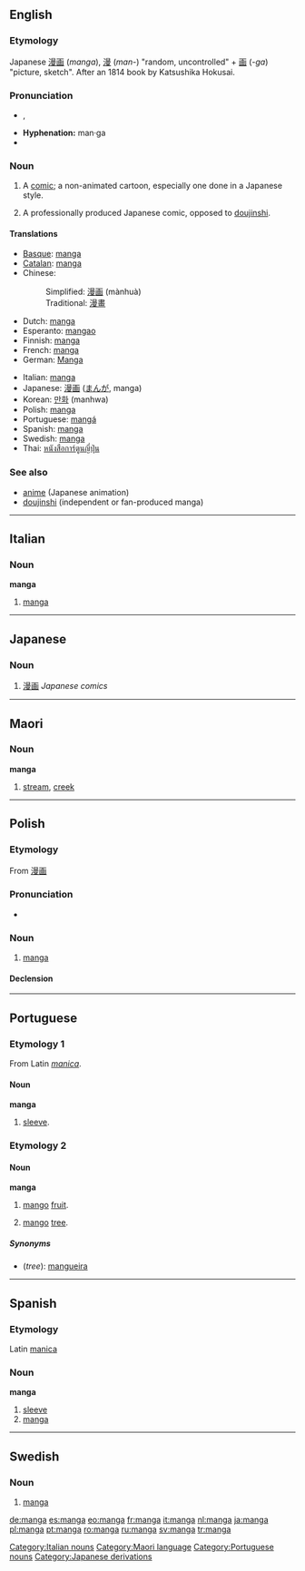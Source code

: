 {{also|många}}
{{wikipedia|dab=manga (disambiguation)|manga}}
==English==

===Etymology===
Japanese [[漫画]] (''manga''), [[漫]] (''man-'') "random, uncontrolled" + [[画]] (''-ga'') "picture, sketch".  After an 1814 book by Katsushika Hokusai.

===Pronunciation===
* {{a|GenAm}} {{IPA|/ˈmæŋɡə/}}, {{SAMPA|/"m{Ng@/}}
* '''Hyphenation:''' man·ga
* {{rhymes|æŋɡə}}

===Noun===
{{wikipedia}}
{{en-noun|manga}}

# {{manga}} A [[comic]]; a non-animated cartoon, especially one done in a Japanese style.
# {{manga}} A professionally produced Japanese comic, opposed to [[doujinshi]].

====Translations====
{{top}}
* [[Basque]]: [[#Basque|manga]]
* [[Catalan]]: [[#Catalan|manga]]
* Chinese:
*: Simplified: [[漫画]] (mànhuà)
*: Traditional: [[漫畫]]
* Dutch: [[#Dutch|manga]]
* Esperanto: [[mangao]]
* Finnish: [[#Finnish|manga]]
* French: [[#French|manga]]
* German: [[Manga]]
{{mid}}
* Italian: [[#Italian|manga]]
* Japanese: [[漫画]] ([[まんが]], manga)
* Korean: [[만화]] (manhwa)
* Polish: [[#Polish|manga]]
* Portuguese: [[mangá]]
* Spanish: [[#Spanish|manga]]
* Swedish: [[#Swedish|manga]]
* Thai: [[หนังสือการ์ตูนญี่ปุ่น]]
{{bottom}}

===See also===
* [[anime]] (Japanese animation)
* [[doujinshi]] (independent or fan-produced manga)

----

==Italian==

===Noun===
'''manga''' {{m}} {{inv}}

# {{manga|lang=it}} [[#English|manga]]

[[Category:Italian nouns]]

----

==Japanese==

===Noun===
{{ja-noun|r|hira=まんが}}

# {{manga|lang=ja}} [[漫画]] ''Japanese comics''

----

==Maori==

===Noun===
'''manga'''

# [[stream]], [[creek]]

[[Category:Maori language]]

----

==Polish==

===Etymology===
From {{Ja.|pl}} [[漫画]]

===Pronunciation===
* {{IPA|[ˈmaŋga]|lang=pl}}

===Noun===
{{infl|pl|noun|g=f}}

# {{manga|lang=pl}} [[#English|manga]]

====Declension====
{{pl-decl-noun
|manga|mangi
|mangi|mang
|mandze|mangom
|mangę|mangi
|mangą|mangami
|mandze|mangach
|mango|mangi
}}

----

==Portuguese==

===Etymology 1===
From Latin ''[[manica]]''.

====Noun====
'''manga''' {{f}}

# [[sleeve]].

===Etymology 2===

====Noun====
'''manga''' {{f}}

# {{fruits|lang=pt}} [[mango]] [[fruit]].
# {{trees|lang=pt}} [[mango]] [[tree]].

=====Synonyms=====
* (''tree''): [[mangueira]]

[[Category:Portuguese nouns]]

----

==Spanish==

===Etymology===
Latin [[manica]]

===Noun===
'''manga''' {{f}}

# [[sleeve]]
# [[manga]]

[[Category:Japanese derivations]]

----

==Swedish==

===Noun===
{{infl|sv|noun|g=c}}

# {{manga|lang=sv}} [[#English|manga]]

[[de:manga]]
[[es:manga]]
[[eo:manga]]
[[fr:manga]]
[[it:manga]]
[[nl:manga]]
[[ja:manga]]
[[pl:manga]]
[[pt:manga]]
[[ro:manga]]
[[ru:manga]]
[[sv:manga]]
[[tr:manga]]